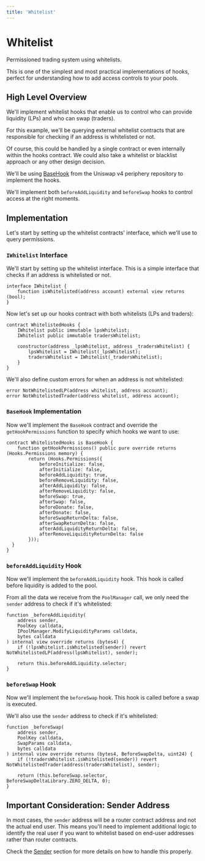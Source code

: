 ```yaml
---
title: 'Whitelist'
---
```


# Whitelist

Permissioned trading system using whitelists.

This is one of the simplest and most practical implementations of hooks, perfect for understanding how to add access controls to your pools.

## High Level Overview

We'll implement whitelist hooks that enable us to control who can provide liquidity (LPs) and who can swap (traders).

For this example, we'll be querying external whitelist contracts that are responsible for checking if an address is whitelisted or not.

Of course, this could be handled by a single contract or even internally within the hooks contract. We could also take a whitelist or blacklist approach or any other design decision.

We'll be using [BaseHook](https://github.com/Uniswap/v4-periphery/blob/main/src/utils/BaseHook.sol) from the Uniswap v4 periphery repository to implement the hooks.

We'll implement both `beforeAddLiquidity` and `beforeSwap` hooks to control access at the right moments.

## Implementation

Let's start by setting up the whitelist contracts' interface, which we'll use to query permissions.

### `IWhitelist` Interface

We'll start by setting up the whitelist interface. This is a simple interface that checks if an address is whitelisted or not.

```solidity
interface IWhitelist {
    function isWhitelisted(address account) external view returns (bool);
}
```

Now let's set up our hooks contract with both whitelists (LPs and traders):

```solidity
contract WhitelistedHooks {
    IWhitelist public immutable lpsWhitelist;
    IWhitelist public immutable tradersWhitelist;

    constructor(address _lpsWhitelist, address _tradersWhitelist) {
        lpsWhitelist = IWhitelist(_lpsWhitelist);
        tradersWhitelist = IWhitelist(_tradersWhitelist);
    }
}
```

We'll also define custom errors for when an address is not whitelisted:

```solidity
error NotWhitelistedLP(address whitelist, address account);
error NotWhitelistedTrader(address whitelist, address account);
```

### `BaseHook` Implementation

Now we'll implement the `BaseHook` contract and override the `getHookPermissions` function to specify which hooks we want to use:

```solidity
contract WhitelistedHooks is BaseHook {
	function getHookPermissions() public pure override returns (Hooks.Permissions memory) {
    	return (Hooks.Permissions({
			beforeInitialize: false,
      		afterInitialize: false,
			beforeAddLiquidity: true,
			beforeRemoveLiquidity: false,
			afterAddLiquidity: false,
			afterRemoveLiquidity: false,
			beforeSwap: true,
			afterSwap: false,
			beforeDonate: false,
			afterDonate: false,
			beforeSwapReturnDelta: false,
			afterSwapReturnDelta: false,
			afterAddLiquidityReturnDelta: false,
			afterRemoveLiquidityReturnDelta: false
		}));
  }
}
```

### `beforeAddLiquidity` Hook

Now we'll implement the `beforeAddLiquidity` hook. This hook is called before liquidity is added to the pool.

From all the data we receive from the `PoolManager` call, we only need the `sender` address to check if it's whitelisted:

```solidity
function _beforeAddLiquidity(
    address sender,
    PoolKey calldata,
    IPoolManager.ModifyLiquidityParams calldata,
    bytes calldata
) internal view override returns (bytes4) {
    if (!lpsWhitelist.isWhitelisted(sender)) revert NotWhitelistedLP(address(lpsWhitelist), sender);

    return this.beforeAddLiquidity.selector;
}
```

### `beforeSwap` Hook

Now we'll implement the `beforeSwap` hook. This hook is called before a swap is executed.

We'll also use the `sender` address to check if it's whitelisted:

```solidity
function _beforeSwap(
    address sender,
    PoolKey calldata,
    SwapParams calldata,
    bytes calldata
) internal view override returns (bytes4, BeforeSwapDelta, uint24) {
    if (!tradersWhitelist.isWhitelisted(sender)) revert NotWhitelistedTrader(address(tradersWhitelist), sender);

    return (this.beforeSwap.selector, BeforeSwapDeltaLibrary.ZERO_DELTA, 0);
}
```

## Important Consideration: Sender Address

In most cases, the `sender` address will be a router contract address and not the actual end user. This means you'll need to implement additional logic to identify the real user if you want to whitelist based on end-user addresses rather than router contracts.

Check the [Sender](/technical-reference/considerations/sender) section for more details on how to handle this properly.
